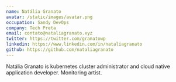 ```yaml
---
name: Natália Granato
avatar: /static/images/avatar.png
occupation: Sandy DevOps
company: Tech Preta
email: contato@nataliagranato.xyz
twitter: https://twitter.com/granatowp
linkedin: https://www.linkedin.com/in/nataliagranato
github: https://github.com/nataliagranato
---
```


Natália Granato is kubernetes cluster administrator and cloud native application developer. Monitoring artist.